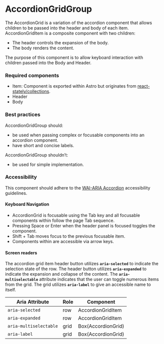 <Meta title="Components/AccordionGridGroup/AccordionGridGroup" />

# AccordionGridGroup

The AccordionGrid is a variation of the accordion component that allows children to be passed into the header and body of each item. AccordionGridItem is a composite component with two children:
- The header controls the expansion of the body.
- The body renders the content. 

The purpose of this component is to allow keyboard interaction with children passed into the Body and Header.

### Required components

- Item: Component is exported within Astro but originates from [react-stately/collections](https://react-spectrum.adobe.com/react-stately/collections.html).
- Header
- Body

### Best practices

AccordionGridGroup should:
- be used when passing complex or focusable components into an accordion component.
- have short and concise labels.

AccordionGridGroup shouldn’t:
- be used for simple implementation.

### Accessibility

This component should adhere to the [WAI-ARIA Accordion](https://www.w3.org/WAI/ARIA/apg/patterns/accordion/examples/accordion) accessibility guidelines.

#### Keyboard Navigation

- AccordionGrid is focusable using the Tab key and all focusable components within follow the page Tab sequence.
- Pressing Space or Enter when the header panel is focused toggles the component.
- Shift + Tab moves focus to the previous focusable item.
- Components within are accessible via arrow keys.

#### Screen readers

The accordion grid item header button utilizes **`aria-selected`** to indicate the selection state of the row. The header button utilizes **`aria-expanded`** to indicate the expansion and collapse of the content. The **`aria-multiselectable`** attribute indicates that the user can toggle numerous items from the grid. The grid utilizes **`aria-label`** to give an accessible name to itself.

| Aria Attribute | Role | Component |
| ---- | ---- | ----------- |
| `aria-selected` | row | AccordionGridItem |
| `aria-expanded` | row | AccordionGridItem |
| `aria-multiselectable` | grid | Box(AccordionGrid) |
| `aria-label` | grid | Box(AccordionGrid) |